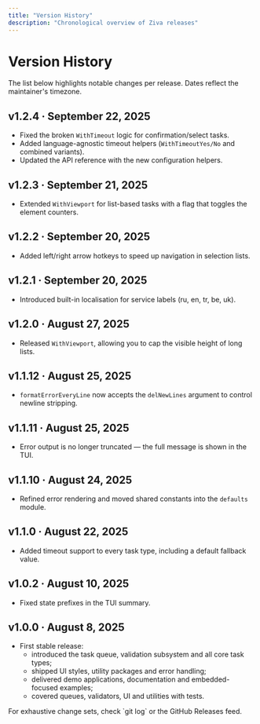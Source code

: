 ```yaml
---
title: "Version History"
description: "Chronological overview of Ziva releases"
---
```


# Version History

<Info>
The list below highlights notable changes per release. Dates reflect the maintainer's timezone.
</Info>

## v1.2.4 · September 22, 2025
- Fixed the broken `WithTimeout` logic for confirmation/select tasks.
- Added language-agnostic timeout helpers (`WithTimeoutYes/No` and combined variants).
- Updated the API reference with the new configuration helpers.

## v1.2.3 · September 21, 2025
- Extended `WithViewport` for list-based tasks with a flag that toggles the element counters.

## v1.2.2 · September 20, 2025
- Added left/right arrow hotkeys to speed up navigation in selection lists.

## v1.2.1 · September 20, 2025
- Introduced built-in localisation for service labels (ru, en, tr, be, uk).

## v1.2.0 · August 27, 2025
- Released `WithViewport`, allowing you to cap the visible height of long lists.

## v1.1.12 · August 25, 2025
- `formatErrorEveryLine` now accepts the `delNewLines` argument to control newline stripping.

## v1.1.11 · August 25, 2025
- Error output is no longer truncated — the full message is shown in the TUI.

## v1.1.10 · August 24, 2025
- Refined error rendering and moved shared constants into the `defaults` module.

## v1.1.0 · August 22, 2025
- Added timeout support to every task type, including a default fallback value.

## v1.0.2 · August 10, 2025
- Fixed state prefixes in the TUI summary.

## v1.0.0 · August 8, 2025
- First stable release:
  - introduced the task queue, validation subsystem and all core task types;
  - shipped UI styles, utility packages and error handling;
  - delivered demo applications, documentation and embedded-focused examples;
  - covered queues, validators, UI and utilities with tests.

<Note>
For exhaustive change sets, check `git log` or the GitHub Releases feed.
</Note>
